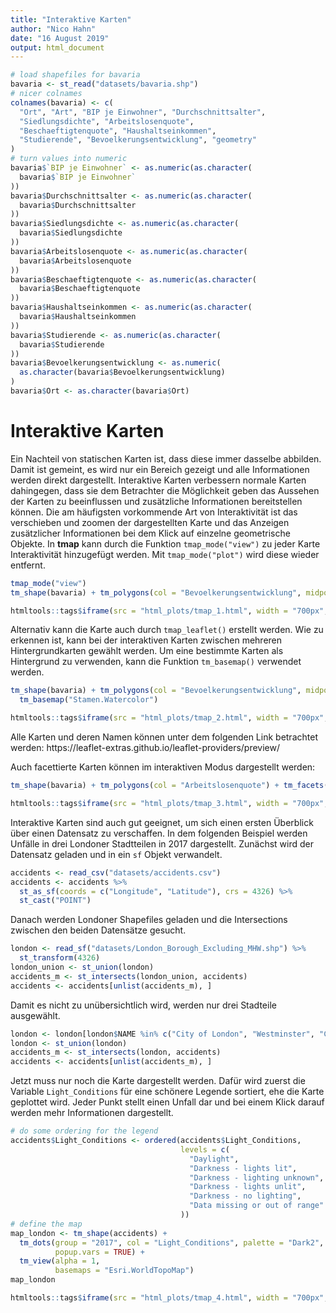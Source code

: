 ```yaml
---
title: "Interaktive Karten"
author: "Nico Hahn"
date: "16 August 2019"
output: html_document
---
```


```r
# load shapefiles for bavaria
bavaria <- st_read("datasets/bavaria.shp")
# nicer colnames
colnames(bavaria) <- c(
  "Ort", "Art", "BIP je Einwohner", "Durchschnittsalter",
  "Siedlungsdichte", "Arbeitslosenquote",
  "Beschaeftigtenquote", "Haushaltseinkommen",
  "Studierende", "Bevoelkerungsentwicklung", "geometry"
)
# turn values into numeric
bavaria$`BIP je Einwohner` <- as.numeric(as.character(
  bavaria$`BIP je Einwohner`
))
bavaria$Durchschnittsalter <- as.numeric(as.character(
  bavaria$Durchschnittsalter
))
bavaria$Siedlungsdichte <- as.numeric(as.character(
  bavaria$Siedlungsdichte
))
bavaria$Arbeitslosenquote <- as.numeric(as.character(
  bavaria$Arbeitslosenquote
))
bavaria$Beschaeftigtenquote <- as.numeric(as.character(
  bavaria$Beschaeftigtenquote
))
bavaria$Haushaltseinkommen <- as.numeric(as.character(
  bavaria$Haushaltseinkommen
))
bavaria$Studierende <- as.numeric(as.character(
  bavaria$Studierende
))
bavaria$Bevoelkerungsentwicklung <- as.numeric(
  as.character(bavaria$Bevoelkerungsentwicklung)
)
bavaria$Ort <- as.character(bavaria$Ort)
```

# Interaktive Karten
Ein Nachteil von statischen Karten ist, dass diese immer dasselbe abbilden. Damit ist gemeint, es wird nur ein Bereich gezeigt und alle Informationen werden direkt dargestellt. Interaktive Karten verbessern normale Karten dahingegen, dass sie dem Betrachter die Möglichkeit geben das Aussehen der Karten zu beeinflussen und zusätzliche Informationen bereitstellen können. Die am häufigsten vorkommende Art von Interaktivität ist das verschieben und zoomen der dargestellten Karte und das Anzeigen zusätzlicher Informationen bei dem Klick auf einzelne geometrische Objekte. In **tmap** kann durch die Funktion `tmap_mode("view")` zu jeder Karte Interaktivität hinzugefügt werden. Mit `tmap_mode("plot")` wird diese wieder entfernt.
```r
tmap_mode("view")
tm_shape(bavaria) + tm_polygons(col = "Bevoelkerungsentwicklung", midpoint = 0)
```
```r
htmltools::tags$iframe(src = "html_plots/tmap_1.html", width = "700px", height = "700px")
```
Alternativ kann die Karte auch durch `tmap_leaflet()` erstellt werden. Wie zu erkennen ist, kann bei der interaktiven Karten zwischen mehreren Hintergrundkarten gewählt werden. Um eine bestimmte Karten als Hintergrund zu verwenden, kann die Funktion `tm_basemap()` verwendet werden.
```r
tm_shape(bavaria) + tm_polygons(col = "Bevoelkerungsentwicklung", midpoint = 0) +
  tm_basemap("Stamen.Watercolor")
```
```r
htmltools::tags$iframe(src = "html_plots/tmap_2.html", width = "700px", height = "400px")
```

Alle Karten und deren Namen können unter dem folgenden Link betrachtet werden:
https://leaflet-extras.github.io/leaflet-providers/preview/

Auch facettierte Karten können im interaktiven Modus dargestellt werden:

```r
tm_shape(bavaria) + tm_polygons(col = "Arbeitslosenquote") + tm_facets(by = "Art")
```
```r
htmltools::tags$iframe(src = "html_plots/tmap_3.html", width = "700px", height = "700px")
```
  
  
Interaktive Karten sind auch gut geeignet, um sich einen ersten Überblick über einen Datensatz zu verschaffen. 
In dem folgenden Beispiel werden Unfälle in drei Londoner Stadtteilen in 2017 dargestellt. Zunächst wird der Datensatz geladen und in ein `sf` Objekt verwandelt.

```r
accidents <- read_csv("datasets/accidents.csv")
accidents <- accidents %>%
  st_as_sf(coords = c("Longitude", "Latitude"), crs = 4326) %>%
  st_cast("POINT")
```

Danach werden Londoner Shapefiles geladen und die Intersections zwischen den beiden Datensätze gesucht.
```r
london <- read_sf("datasets/London_Borough_Excluding_MHW.shp") %>%
  st_transform(4326)
london_union <- st_union(london)
accidents_m <- st_intersects(london_union, accidents)
accidents <- accidents[unlist(accidents_m), ]
```

Damit es nicht zu unübersichtlich wird, werden nur drei Stadteile ausgewählt.
```r
london <- london[london$NAME %in% c("City of London", "Westminster", "Camden"), ]
london <- st_union(london)
accidents_m <- st_intersects(london, accidents)
accidents <- accidents[unlist(accidents_m), ]
```

Jetzt muss nur noch die Karte dargestellt werden. Dafür wird zuerst die Variable `Light_Conditions` für eine schönere Legende sortiert, ehe die Karte geplottet wird. Jeder Punkt stellt einen Unfall dar und bei einem Klick darauf werden mehr Informationen dargestellt.

```r
# do some ordering for the legend
accidents$Light_Conditions <- ordered(accidents$Light_Conditions,
                                      levels = c(
                                        "Daylight",
                                        "Darkness - lights lit",
                                        "Darkness - lighting unknown",
                                        "Darkness - lights unlit",
                                        "Darkness - no lighting",
                                        "Data missing or out of range"
                                      ))
# define the map
map_london <- tm_shape(accidents) +
  tm_dots(group = "2017", col = "Light_Conditions", palette = "Dark2",
          popup.vars = TRUE) +
  tm_view(alpha = 1,
          basemaps = "Esri.WorldTopoMap")
map_london
```
```r
htmltools::tags$iframe(src = "html_plots/tmap_4.html", width = "700px", height = "700px")
```

